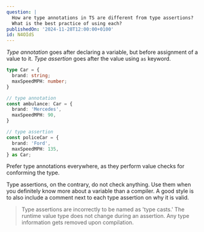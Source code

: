 ```yaml
---
question: |
  How are type annotations in TS are different from type assertions?
  What is the best practice of using each?
publishedOn: '2024-11-28T12:00:00+0100'
id: N4OIdS
---
```

*Type annotation* goes after declaring a variable, but before assignment of a value to it. *Type assertion* goes after the value using `as` keyword.

```typescript
type Car = {
  brand: string;
  maxSpeedMPH: number;
}

// type annotation
const ambulance: Car = {
  brand: 'Mercedes',
  maxSpeedMPH: 90,
}

// type assertion
const policeCar = {
  brand: 'Ford',
  maxSpeedMPH: 135,
} as Car;
```

Prefer type annotations everywhere, as they perform value checks for conforming the type.

Type assertions, on the contrary, do not check anything. Use them when you definitely know more about a variable than a compiler. A good style is to also include a comment next to each type assertion on why it is valid.

> Type assertions are incorrectly to be named as 'type casts.' The runtime value type does not change during an assertion. Any type information gets removed upon compilation.
